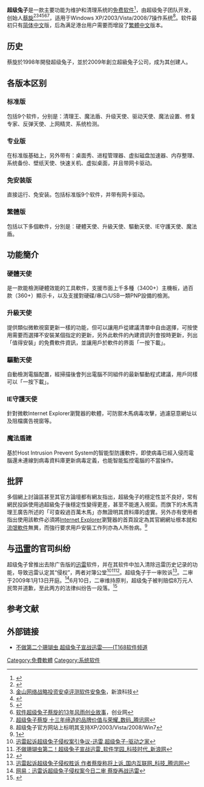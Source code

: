 {{编修}}
{{Refimprove|time=2018-03-03T10:54:40+00:00}}
{{Infobox Software
| name                   = 超级兔子
|developer = 超级兔子团队
|frequently updated  = yes
|operating_system = [[Microsoft_Windows|Windows]]
| genre                  = 系统维护工具
| website                = 
}}
{{noteTA
|G1=IT}}
'''超级兔子'''是一款主要功能为维护和清理系统的[[免费软件|免费软件]]<ref>{{cite web|author1=超级兔子|title=与你共成长！回顾超级兔子十三年发展史|url=http://blog.sina.com.cn/s/blog_6246b44a0100teix.html|website=新浪博客|accessdate=2018-03-03|date=2011-06-15}}</ref>，由超级兔子团队开发，创始人[[蔡旋|蔡旋]]<ref>{{cite web|author1=煮机网|title=从超级兔子到安兔兔：商业化时代的公平|url=https://www.cnbeta.com/articles/tech/305993.htm|website=cnbeta|accessdate=2018-03-03|date=2014-07-01}}</ref><ref>[http://tech.sina.com.cn/i/2013-08-16/16458646144.shtml 金山网络战略投资安卓评测软件安兔兔]，新浪科技</ref><ref>{{cite web|author1=千龙网|title=十三年历程一部传奇——蔡旋和他的超级兔子|url=http://news.china.com/news100/11038989/20110526/16563758.html|website=中华网|accessdate=2018-03-03|date=2011-05-26}}{{dead link}}</ref><ref>{{cite web|title=蔡旋：从超级兔子到安机|url=http://www.techweb.com.cn/xinrui/2011-04-11/1015247.shtml|website=TechWeb|accessdate=2018-03-03|date=2011-04-11}}</ref><ref>[http://www.cye.com.cn/chuangyegushi/chuangfugushi/201107060015853.htm 软件超级兔子蔡旋的13年风雨创业故事]，创业网</ref><ref>[http://digi.tech.qq.com/a/20110525/000925.htm 超级兔子蔡旋 十三年缔造的品牌价值与荣耀_数码_腾讯网]</ref>，适用于Windows XP/2003/Vista/2008/7操作系统<ref>超级兔子官方网站上标明其支持XP/2003/Vista/2008/Win7</ref>。软件最初只有[[简体中文|简体中文]]版，后為满足港台用户需要而增設了[[繁體中文|繁體中文]]版本。

== 历史 ==
蔡旋於1998年開發超级兔子，並於2009年創立超級兔子公司，成为其创建人。

== 各版本区别 ==
=== 标准版 ===
包括9个软件，分别是：清理王、魔法盾、升级天使、驱动天使、魔法设置、修复专家、反弹天使、上网精灵、系统检测。

=== 专业版 ===
在标准版基础上，另外带有：桌面秀、进程管理器、虚拟磁盘加速器、内存整理、系统备份、壁纸天使、快速关机、虚拟桌面，并且带网卡驱动。

=== 免安装版 ===
直接运行、免安装。包括标准版9个软件，并带有网卡驱动。

===繁體版===
包括以下多個軟件，分別是︰硬體天使、升級天使、驅動天使、IE守護天使、魔法盾。

==功能簡介==

=== 硬體天使 ===
是一款能檢測硬體效能的工具軟件，支援市面上千多種（3400+）主機板，過百款（360+）顯示卡，以及支援對硬碟/串口/USB一類PNP設備的檢測。

=== 升級天使 ===
提供類似微軟視窗更新一樣的功能，但可以讓用戶從建議清單中自由選擇，可按使用需要而選擇不安裝某個指定的更新，另外此軟件的內建資訊列會按時更新，列出「值得安裝」的免費軟件資訊，並讓用戶於軟件的界面「一按下載」。

=== 驅動天使 ===
自動檢測電腦配置，經掃描後會列出電腦不同組件的最新驅動程式建議，用戶同樣可以「一按下載」。

=== IE守護天使 ===
針對微軟Internet Explorer瀏覽器的軟體，可防禦木馬病毒攻擊，過濾惡意網址以及阻檔廣告視窗等。

=== 魔法盾建 ===
基於Host Intrusion Prevent System的智能型防護軟件，即使病毒已經入侵而電腦還未連線到病毒資料庫更新病毒定義，也能智能監控電腦的不當操作。

==批評==
多個網上討論區甚至其官方論壇都有網友指出，超級兔子的穩定性並不良好，常有網民投訴使用過超級兔子後穩定性變得更差，甚至不能進入視窗。而旗下的木馬清理王廣告所述的「可查殺過百萬木馬」亦無證明其資料庫的虛實。另外亦有使用者指出使用該軟件必須將[[Internet_Explorer|Internet Explorer]]瀏覽器的首頁設定為其官網網址根本就和[[流氓軟件|流氓軟件]]無異，而強行要求用戶安裝工作列亦為人所咎病。<ref>[http://www.3dprotect.com/bbs/viewthread.php?tid=3926&extra=page%3D1]{{dead link}}</ref>

== 与[[迅雷|迅雷]]的官司纠纷 ==
超级兔子曾推出去除广告版的[[迅雷|迅雷]]软件，并在其软件中加入清除迅雷历史记录的功能，导致迅雷认定其“侵权”，两者对簿公堂<ref>[http://news.mydrivers.com/1/109/109577.htm?fr=m 迅雷起诉超级兔子侵权案引争议-迅雷,超级兔子-驱动之家]</ref><ref>[http://tech.sina.com.cn/s/2008-06-24/1229705998.shtml 不做珊瑚虫第二！超级兔子宣战迅雷_软件学园_科技时代_新浪网]</ref><ref>{{cite news|title=迅雷诉第三方软件超级兔子侵权案9日开庭|url=http://tech.sina.com.cn/i/2008-07-02/09402298199.shtml|accessdate=2018-03-03|work=南方日报|publisher=新浪|date=2008-07-02}}</ref>。超级兔子于一审败诉<ref>[http://tech.qq.com/a/20081024/000003.htm 迅雷起诉超级兔子侵权胜诉 作者蔡旋称将上诉_国内互联网_科技_腾讯网]</ref>。二审于2009年1月13日开庭。<ref>[http://tech.163.com/09/0113/01/4VGINRAE000915BF.html 网易：迅雷诉超级兔子侵权案今日二审 蔡旋再战迅雷]</ref>6月10日，二审维持原判，超级兔子被判赔偿8万元人民幣并道歉，至此两方的法律纠纷告一段落。<ref>{{cite news|url=http://tech.163.com/09/0610/14/5BF1MMVS000915BF.html|date=2009-06-10|accessdate=2013-07-04|title=迅雷诉超级兔子侵权案二审维持原判|publisher=[[网易|网易]]科技报道}}</ref>

== 参考文献 ==
{{reflist|30em}}

==外部链接==
*[https://web.archive.org/web/20130516004842/http://software.it168.com/tutu0624/index.shtml 不做第二个珊瑚虫 超级兔子宣战迅雷——IT168软件频道]{{zh-cn}}

[[Category:免費軟體|Category:免費軟體]]
[[Category:系统软件|Category:系统软件]]